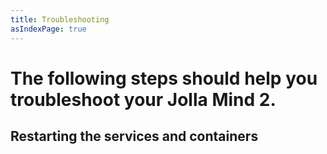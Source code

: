 ```yaml
---
title: Troubleshooting
asIndexPage: true
---
```


# The following steps should help you troubleshoot your Jolla Mind 2.

## Restarting the services and containers
<Restart />

<Logs />